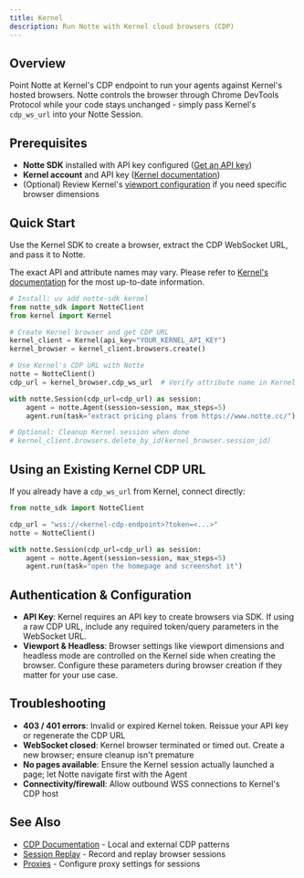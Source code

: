 ```yaml
---
title: Kernel
description: Run Notte with Kernel cloud browsers (CDP)
---
```


## Overview

Point Notte at Kernel's CDP endpoint to run your agents against Kernel's hosted browsers. Notte controls the browser through Chrome DevTools Protocol while your code stays unchanged - simply pass Kernel's `cdp_ws_url` into your Notte Session.

## Prerequisites

- **Notte SDK** installed with API key configured ([Get an API key](https://console.notte.cc))
- **Kernel account** and API key ([Kernel documentation](https://www.onkernel.com/docs))
- (Optional) Review Kernel's [viewport configuration](https://www.onkernel.com/docs) if you need specific browser dimensions

## Quick Start

Use the Kernel SDK to create a browser, extract the CDP WebSocket URL, and pass it to Notte.

<Note>The exact API and attribute names may vary. Please refer to [Kernel's documentation](https://www.onkernel.com/docs) for the most up-to-date information.</Note>

```python
# Install: uv add notte-sdk kernel
from notte_sdk import NotteClient
from kernel import Kernel

# Create Kernel browser and get CDP URL
kernel_client = Kernel(api_key="YOUR_KERNEL_API_KEY")
kernel_browser = kernel_client.browsers.create()

# Use Kernel's CDP URL with Notte
notte = NotteClient()
cdp_url = kernel_browser.cdp_ws_url  # Verify attribute name in Kernel docs

with notte.Session(cdp_url=cdp_url) as session:
    agent = notte.Agent(session=session, max_steps=5)
    agent.run(task="extract pricing plans from https://www.notte.cc/")

# Optional: Cleanup Kernel session when done
# kernel_client.browsers.delete_by_id(kernel_browser.session_id)
```

## Using an Existing Kernel CDP URL

If you already have a `cdp_ws_url` from Kernel, connect directly:

```python
from notte_sdk import NotteClient

cdp_url = "wss://<kernel-cdp-endpoint>?token=<...>"
notte = NotteClient()

with notte.Session(cdp_url=cdp_url) as session:
    agent = notte.Agent(session=session, max_steps=5)
    agent.run(task="open the homepage and screenshot it")
```

## Authentication & Configuration

- **API Key**: Kernel requires an API key to create browsers via SDK. If using a raw CDP URL, include any required token/query parameters in the WebSocket URL.
- **Viewport & Headless**: Browser settings like viewport dimensions and headless mode are controlled on the Kernel side when creating the browser. Configure these parameters during browser creation if they matter for your use case.

## Troubleshooting

- **403 / 401 errors**: Invalid or expired Kernel token. Reissue your API key or regenerate the CDP URL
- **WebSocket closed**: Kernel browser terminated or timed out. Create a new browser; ensure cleanup isn't premature
- **No pages available**: Ensure the Kernel session actually launched a page; let Notte navigate first with the Agent
- **Connectivity/firewall**: Allow outbound WSS connections to Kernel's CDP host

## See Also

- [CDP Documentation](/features/sessions/cdp) - Local and external CDP patterns
- [Session Replay](/features/sessions/session-replay) - Record and replay browser sessions
- [Proxies](/features/sessions/proxies) - Configure proxy settings for sessions
